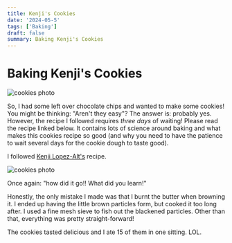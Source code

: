 ```yaml
---
title: Kenji's Cookies
date: '2024-05-5'
tags: ['Baking']
draft: false
summary: Baking Kenji's Cookies
---
```


# Baking Kenji's Cookies

![cookies photo](/static/images/cookies-1.jpg)  

So, I had some left over chocolate chips and wanted to make some cookies! You might be thinking: "Aren't they easy"? The answer is: probably yes. However, the recipe I followed requires *three days* of waiting! Please read the recipe linked below. It contains lots of science around baking and what makes this cookies recipe so good (and why you need to have the patience to wait several days for the cookie dough to taste good).

I followed [Kenji Lopez-Alt's](https://www.seriouseats.com/the-food-lab-best-chocolate-chip-cookie-recipe) recipe.

![cookies photo](/static/images/cookies-2.jpg)

Once again: "how did it go!! What did you learn!"

Honestly, the only mistake I made was that I burnt the butter when browning it. I ended up having the little brown particles form, but cooked it too long after. I used a fine mesh sieve to fish out the blackened particles. Other than that, everything was pretty straight-forward!

The cookies tasted delicious and I ate 15 of them in one sitting. LOL.